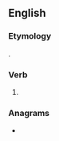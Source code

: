 ==English==

===Etymology===
{{suffix|en|disarm|est}}.

===Verb===
{{head|en|verb form}}

# {{en-archaic second-person singular of|disarm|lang=en}}

===Anagrams===
* {{anagrams|en|a=adeimrsst|distreams}}
